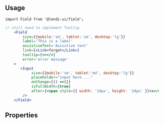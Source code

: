 
## Usage

```
import Field from '@lendi-ui/field';
```

```jsx
// still need to implement Tooltip
    <Field 
        size={{mobile:'sm', tablet:'sm', desktop:'lg'}}
        label='This is a label'
        assistiveText='Assistive text'
        link={<Link>forgot</Link>}
        tooltip={<></>}
        error='error message'
    >
       <Input
            size={{mobile:'sm', tablet:'md', desktop:'lg'}}
            placeholder="input here ..."
            onChange={() =>{}}
            isFullWidth={true}
            after={<span style={{ width: '24px', height: '24px' }}>x</span>}
        />
    </Field>
```

## Properties

<PropTable>
  <PropTable.Entry name="children" required type="React.ReactNode" description="The Field content"/>
  <PropTable.Entry name="size" type={`"lg" | "sm"`} defaultValue="sm" description="The Field Label size"/>
  <PropTable.Entry name="label" type="string" description="The Label content"/>
  <PropTable.Entry name="isOptional" type="boolean" defaultValue='false' description="The Label optional alert"/>
  <PropTable.Entry name="assistiveText" type="string" description="The Label assistive text content"/>
  <PropTable.Entry name="link" type="string" description="The Label link content"/>
  <PropTable.Entry name="tooltip" type="React.ReactNode" description="ToolTip"/>
  <PropTable.Entry name="touched" type="boolean" description="Whether the user has interacted with the field"/>
  <PropTable.Entry name="error" type="string" description="The error message"/>
</PropTable>
